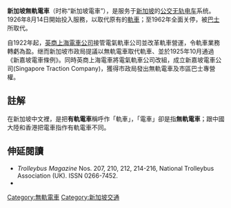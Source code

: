 <div style="text-align: center;"></div>{{Infobox trolleybus system
| color                         =
| name                          = 新加坡無軌電車
| system                        =
| logo                          =
| image                         = Singapore trolleybus - ca. 1930.jpg
| caption                       = 新加坡無軌電車（1930年代攝）
<!-- Operation -->
| locale                        = [[新加坡|新加坡]]
| open                          = {{Start date|1926|08|14|df=y}}
| close                         = {{End date|1962|12|15|df=y}}
| status                        = 停止運作
| routes                        =
| owner                         =
| operator                      = 新加坡電車公司 (Singapore Traction Company)<br>（<sub>[[英商上海電車公司|英商上海電車公司]]全資子公司</sub>）
<!-- Infrastructure -->
| el                            = <!--*** [[Volt|V]] [[Direct_current|DC]]-->
| depot                         =
| stock                         =
<!-- Statistics -->
| single_track_length           =
| double_track_length           =
| total_track_length            =
| route_length                  = <!--{{convinfobox||mi||km}}-->
| pass_year                     =
| passengers                    =
| pass_percent                  =
| pass_system                   =
| mpassengers                   =
<!-- Overview -->
| map                           = <!--[[File:**|200px]]-->
| map_state                     = <!--show or collapsed -->
| website                       =
}}
'''新加坡無軌電車'''（时称“新加坡電車”），是服务于[[新加坡|新加坡]]的[[公交|公交]][[无轨电车|无轨电车]]系统。1926年8月14日開始投入服務，以取代原有的[[新加坡電車|軌車]]；至1962年全面关停，被[[新加坡巴士|巴士]]所取代。

自1922年起，[[英商上海電車公司|英商上海電車公司]]接管電氣軌車公司並改革軌車營運，令軌車業務轉虧為盈。继而新加坡市政局提議以無軌電車取代軌車、並於1925年10月通過《新嘉坡電車條例》。同時英商上海電車將電氣軌車公司改組，成立新嘉坡電車公司(Singapore Traction Company)，獲得市政局發出無軌電車及市區巴士專營權。 

==註解==
在新加坡中文裡，是把'''有軌電車'''稱呼作「軌車」，「電車」卻是指'''無軌電車'''；跟中國大陸和香港把電車指作有軌電車不同。

==伸延閱讀==
* ''Trolleybus Magazine'' Nos. 207, 210, 212, 214-216, National Trolleybus Association (UK). ISSN 0266-7452.
* {{cite book |last1=York |first1=F W |last2=Phillips |first2=A R |title=Singapore: A History of its Trams, Trolleybuses & Buses, Volume One 1880's to 1960's |year=1996 |location=Croydon, Surrey, UK  |publisher=DTS Publishing |isbn=1-900515-00-8 }}

[[Category:無軌電車|Category:無軌電車]]
[[Category:新加坡交通|Category:新加坡交通]]